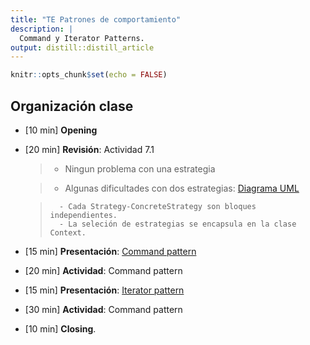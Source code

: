 ```yaml
---
title: "TE Patrones de comportamiento"
description: |
  Command y Iterator Patterns.
output: distill::distill_article
---
```


```r
knitr::opts_chunk$set(echo = FALSE)
```

## Organización clase


-   [10 min] **Opening**

-   [20 min] **Revisión**: Actividad 7.1

    > - Ningun problema con una estrategia
    
    > - Algunas dificultades con dos estrategias: [Diagrama UML](slides/images/students/HW5-UML.png)
    
    >       - Cada Strategy-ConcreteStrategy son bloques independientes. 
    >       - La seleción de estrategias se encapsula en la clase Context.

-   [15 min] **Presentación**: [Command pattern](slides/TE8_command.html) 

-   [20 min] **Actividad**: Command pattern 

-   [15 min] **Presentación**: [Iterator pattern](slides/TE8_iterator.html)

-   [30 min] **Actividad**: Command pattern 

-   [10 min] **Closing**. 

